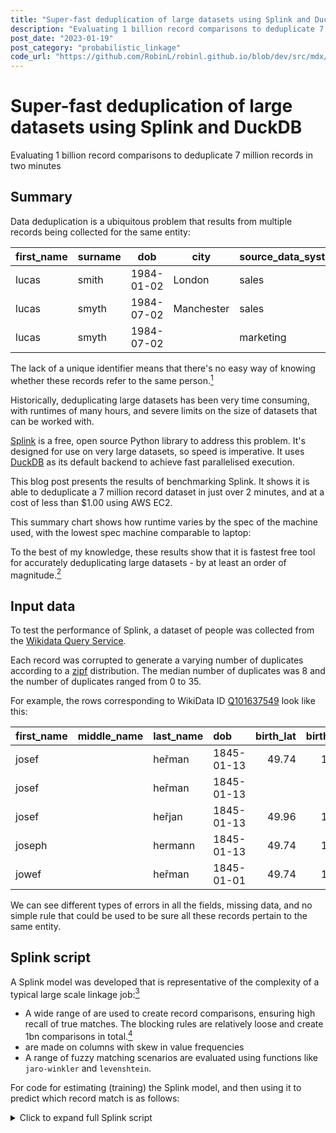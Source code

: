 ```yaml
---
title: "Super-fast deduplication of large datasets using Splink and DuckDB"
description: "Evaluating 1 billion record comparisons to deduplicate 7 million records in two minutes"
post_date: "2023-01-19"
post_category: "probabilistic_linkage"
code_url: "https://github.com/RobinL/robinl.github.io/blob/dev/src/mdx/fast_deduplication.mdx"
---
```




# Super-fast deduplication of large datasets using Splink and DuckDB

<Subtitle>Evaluating 1 billion record comparisons to deduplicate 7 million records in two minutes</Subtitle>

## Summary



Data deduplication is a ubiquitous problem that results from multiple records being collected for the same entity:


| first_name | surname | dob        | city       | source_data_system |
| ---------- | ------- | ---------- | ---------- | ------------------ |
| lucas      | smith   | 1984-01-02 | London     | sales              |
| lucas      | smyth   | 1984-07-02 | Manchester | sales              |
| lucas      | smyth   | 1984-07-02 |            | marketing          |


The lack of a unique identifier means that there's no easy way of knowing whether these records refer to the same person.[^1]

[^1]: This problem is also sometimes referred to as entity resolution, or record linkage.

Historically, deduplicating large datasets has been very time consuming, with runtimes of many hours, and severe limits on the size of datasets that can be worked with.

[Splink](https://github.com/moj-analytical-services/splink) is a free, open source Python library to address this problem. It's designed for use on very large datasets, so speed is imperative.  It uses [DuckDB](https://duckdb.org/) as its default backend to achieve fast parallelised execution.


This blog post presents the results of benchmarking Splink. It shows it is able to deduplicate a 7 million record dataset in just over 2 minutes, and at a cost of less than $1.00 using AWS EC2.

This summary chart shows how runtime varies by the spec of the machine used, with the lowest spec machine comparable to laptop:

<VegaLite spec={summary_chart} />



To the best of my knowledge, these results show that it is fastest free tool for accurately deduplicating large datasets - by at least an order of magnitude.[^2]
[^2]: Please <Link to="/about/">contact me</Link> if you know otherwise!



## Input data

To test the performance of Splink, a dataset of people was collected from the [Wikidata Query Service](https://query.wikidata.org/).

Each record was corrupted to generate a varying number of duplicates according to a [zipf](https://en.wikipedia.org/wiki/Zipf%27s_law) distribution.  The median number of duplicates was 8 and the number of duplicates ranged from 0 to 35.

For example, the rows corresponding to WikiData ID [Q101637549](https://www.wikidata.org/wiki/Q101637549) look like this:

| first_name   | middle_name   | last_name   | dob        |   birth_lat |   birth_lng | occupation          |
|:-------------|:--------------|:------------|:-----------|------------:|------------:|:--------------------|
| josef        |               | heřman      | 1845-01-13 |     49.74   |     13.38   | high school teacher |
| josef        |               | heřman      | 1845-01-13 |             |             | high school teacher |
| josef        |               | heřjan      | 1845-01-13 |     49.96   |     13.35   | high school teacher |
| joseph       |               | hermann     | 1845-01-13 |     49.74   |     13.38   | travel writer       |
| jowef        |               | heřman      | 1845-01-01 |     49.74   |     13.38   | high school teacher |

We can see different types of errors in all the fields, missing data, and no simple rule that could be used to be sure all these records pertain to the same entity.

## Splink script


A Splink model was developed that is representative of the complexity of a typical large scale linkage job:[^3]

- A wide range of <DefinitionToolTip term="blocking_rule" text="blocking rules"/> are used to create record comparisons, ensuring high recall of true matches. The blocking rules are relatively loose and create 1bn comparisons in total.[^4]
- <DefinitionToolTip term="tf_adjustment" text="Term frequency adjustments"/>  are made on columns with skew in value frequencies
- A range of fuzzy matching scenarios are evaluated using functions like `jaro-winkler` and `levenshtein`.

[^3]: It would be possible to achieve much faster runtimes by reducing complexity, at the expense of accuracy.  For instance, reducing the use of fuzzy-match functions like Jaro Winkler, and avoiding term frequency adjustments.  However, this would not be representative of a typical real-world use case.
[^4]: It's important to emphasise the number of comparisons (1 billion) as well as the number of input rows (7 million) because performance is primarily driven by the former. Furthermore it would be possible to 'cheat' and get a better runtimes simply by using stricter blocking, at the cost of lower recall.  See [here](https://moj-analytical-services.github.io/splink/topic_guides/blocking/blocking_rules.html?h=blocking#blocking) for further details.


For code for estimating (training) the Splink model, and then using it to predict which record match is as follows:

<details>
<summary>Click to expand full Splink script</summary>
```python
import pandas as pd
from splink.duckdb.blocking_rule_library import block_on
from splink.duckdb.comparison_library import (
    distance_in_km_at_thresholds,
    exact_match,
    jaro_winkler_at_thresholds,
    levenshtein_at_thresholds,
)
from splink.duckdb.linker import DuckDBLinker

df = pd.read_parquet("7m_prepareed.parquet")


splink_settings = {
    "link_type": "dedupe_only",
    "blocking_rules_to_generate_predictions": [
        block_on(["last_name", "occupation"]),
        block_on(["first_name", "last_name"]),
        block_on(["first_name", "middle_name"]),
        block_on(["middle_name", "last_name"]),
        block_on(["first_name", "dob"]),
        block_on(["first_name", "middle_name"]),
        block_on(["last_name", "birth_lat"]),
        block_on(["first_name", "birth_lng"]),
        block_on(["middle_name", "occupation"]),
    ],
    "comparisons": [
        jaro_winkler_at_thresholds(
            "first_name", [0.9, 0.7], term_frequency_adjustments=True
        ),
        jaro_winkler_at_thresholds("middle_name", [0.9]),
        jaro_winkler_at_thresholds(
            "last_name", [0.9, 0.7], term_frequency_adjustments=True
        ),
        levenshtein_at_thresholds(
            "dob", [1, 2, 4], term_frequency_adjustments=True
        ),
        distance_in_km_at_thresholds(
            "birth_lat", "birth_lng", [10, 100]
        ),
        exact_match("occupation", term_frequency_adjustments=True),
    ],
    "retain_intermediate_calculation_columns": False,
    "retain_matching_columns": False,
    "max_iterations": 20,
    "em_convergence": 0.001,
}

linker = DuckDBLinker("df", splink_settings)

# Model training: Estimate the parameters of the model
linker.estimate_probability_two_random_records_match(
    [
        block_on(["first_name", "last_name", "dob"]),
    ],
    recall=0.8,
)
linker.estimate_u_using_random_sampling(max_pairs=1e9)
linker.estimate_parameters_using_expectation_maximisation(
    block_on(
        ["first_name", "last_name", "occupation"], salting_partitions=2
    ),
    estimate_without_term_frequencies=True,
)
linker.estimate_parameters_using_expectation_maximisation(
    block_on(["dob", "middle_name"], salting_partitions=2),
    estimate_without_term_frequencies=True,
)

# Inference: Predict which pairs are matching entities
df_predict = linker.predict(threshold_match_probability=0.9)

# Clustering: Compute an estimated cluster id
# that ties together records of the same entity
linker.cluster_pairwise_predictions_at_threshold(
    df_predict=df_predict, threshold_match_probability=0.9
)

```
</details>

## Detailed results

Benchmarking was conducted for both model training (parameter estimation) and inference (making predictions).

The following chart shows runtime by the Splink function, broken down by the EC2 instance type.  Note a logarithmic scale is used to ensure all values are legible.

<VegaLite spec={by_function_chart} />

The next chart shows total CPU and memory usage.  The CPU metric is average across cores, so 100% means all cores are being fully used.  Click on the bar chart at the top to select the instance type.

<VegaLite spec={cpu_mem_chart} />

We can see that DuckDB parallelises workloads very well.  Memory usage stays low on the larger instances types.

The full set of benchmarks completed on a `c6g.2xlarge` (8vCPU/16GiB memory) machine in around 25 minutes, which is comparable to a modern laptop.[^5]

[^5]:  Out of memory errors were encountered on a `c6g.xlarge` (4vCPU/8GiB memory) machine.


## Comparisons to other libraries

A chart of runtimes three other popular open source record linkage packages can be found on page 362 of [this paper](https://imai.fas.harvard.edu/research/files/linkage.pdf) from the authors of the [fastLink](https://imai.fas.harvard.edu/research/files/linkage.pdf) R package.

The chart shows that of the three, fastLink has by far the best performance, at 400 minutes to deduplicate 300,000 records on an 8 core machine, with runtime increasing approximately quadratically with the number of input records.

Splink is able to deduplicate the same number of records in less than a minute on a comparable machine, suggesting it's at least two orders of magnitude faster.

A caveat is that these runtimes are not strictly comparable because the input datasets are not the same.  However, the size of the differences are so large that it's almost certain that Splink is a great deal faster.

## Scaling to larger datasets

The low memory usage on large EC2 instance types suggests there's scope to scale to substantially larger datasets using DuckDB.

For the purpose of this post, I chose to make a relatively large number of comparisons per input record (around 100) to demonstrate the speed of Splink.  In real record linkage scenarios, especially those where we have more columns of data about the entities, it's often  possible to use tighter blocking rules, resulting in fewer record comparisons per input record.

Both these observations suggest that DuckDB could be used to link datasets of many tens of millions or records or more.

Splink also offers big data backends like [Spark and Athena](https://moj-analytical-services.github.io/splink/topic_guides/splink_fundamentals/backends/backends.html?h=backends) as backends for linking truly enormous datasets.


## Accuracy

This post considers runtime only.  Accuracy statistics would only be valid on the specific dataset used for benchmarking, and I do not have comparative accuracy statistics for other libraries.

However, there are theoretical and empirical reasons to believe Splink offers accuracy comparable to or better than alternatives:

- Splink is able to effectively harness most of the information in the input data in making a prediction - as explained in <Link to="/fellegi_sunter_accuracy/">this post</Link>.
- An [independent empirical study](https://scholar.googleusercontent.com/scholar?q=cache:o4-c8w6DveYJ:scholar.google.com/+splink&hl=en&as_sdt=0,5&as_ylo=2023) has found Splink's accuracy compares favourably to alternatives.
- Splink offers a range of configuration options to optimise accuracy which are detailed further in <Link to="/comparing_splink_models/">this post</Link>.


I hope to write another post at some point looking at comparative accuracy in further details

## Reproduction materials

Benchmarking was conducted on a variety of AWS EC2 instances using [pytest-benchmark](https://pypi.org/project/pytest-benchmark/).  Code in available in the following two repositories:

- [Code to set up AWS infrastructure](https://github.com/RobinL/benchmarking_splink_infrastructure)
- [Code to run the benchmarks](https://github.com/RobinL/run_splink_benchmarks_in_ec2)


## Further reading

- [Splink documentation homepage](https://moj-analytical-services.github.io/splink)
-  <Link to="/intro_to_probabilistic_linkage/">Interactive introduction to probabilistic record linkage</Link>.
- [Splink examples](https://moj-analytical-services.github.io/splink/demos/examples/examples_index.html)
- [Splink tutorial](https://moj-analytical-services.github.io/splink/demos/tutorials/00_Tutorial_Introduction.html)
